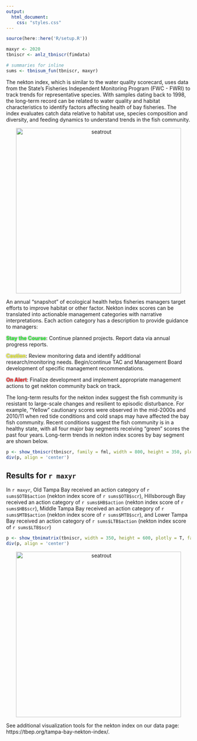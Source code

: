 ```yaml
---
output:
  html_document:
    css: "styles.css"
---
```


```r
source(here::here('R/setup.R'))

maxyr <- 2020
tbniscr <- anlz_tbniscr(fimdata)

# summaries for inline
sums <- tbnisum_fun(tbniscr, maxyr)
```

The nekton index, which is similar to the water quality scorecard, uses data from the State’s Fisheries Independent Monitoring Program (FWC - FWRI) to track trends for representative species. With samples dating back to 1998, the long-term record can be related to water quality and habitat characteristics to identify factors affecting health of bay fisheries. The index evaluates catch data relative to habitat use, species composition and diversity, and feeding dynamics to understand trends in the fish community.

<center><img alt="seatrout" src="img/seatrout.jpg" width="450"/></center>
<p></p>

An annual "snapshot" of ecological health helps fisheries managers target efforts to improve habitat or other factor. Nekton index scores can be translated into actionable management categories with narrative interpretations. Each action category has a description to provide guidance to managers:

<span style="color:#33FF3B; text-shadow: 0 0 3px #333;">__Stay the Course__</span>: Continue planned projects. Report data via annual progress reports. 

<span style="color:#F9FF33; text-shadow: 0 0 3px #333;">__Caution__</span>: Review monitoring data and identify additional research/monitoring needs. Begin/continue TAC and Management Board development of specific management recommendations.

<span style="color:#FF3333; text-shadow: 0 0 3px #333;">__On Alert__</span>: Finalize development and implement appropriate management actions to get nekton community back on track.
  
The long-term results for the nekton index suggest the fish community is resistant to large-scale changes and resilient to episodic disturbance. For example, "Yellow" cautionary scores were observed in the mid-2000s and 2010/11 when red tide conditions and cold snaps may have affected the bay fish community. Recent conditions suggest the fish community is in a healthy state, with all four major bay segments receiving "green" scores the past four years.  Long-term trends in nekton index scores by bay segment are shown below.

```r
p <- show_tbniscr(tbniscr, family = fml, width = 800, height = 350, plotly = T)
div(p, align = 'center')
```

## Results for `r maxyr`

In `r maxyr`, Old Tampa Bay received an action category of `r sums$OTB$action` (nekton index score of `r sums$OTB$scr`), Hillsborough Bay received an action category of `r sums$HB$action` (nekton index score of `r sums$HB$scr`), Middle Tampa Bay received an action category of `r sums$MTB$action` (nekton index score of `r sums$MTB$scr`), and Lower Tampa Bay received an action category of `r sums$LTB$action` (nekton index score of `r sums$LTB$scr`)

```r
p <- show_tbnimatrix(tbniscr, width = 350, height = 600, plotly = T, family = fml)
div(p, align = 'center')
```

<center><img alt="seatrout" src="img/Nekton_Action.png" width="450"/></center>

See additional visualization tools for the nekton index on our data page: https://tbep.org/tampa-bay-nekton-index/.

<script type="text/javascript" src="js/iframeResizer.contentWindow.min.js"></script>